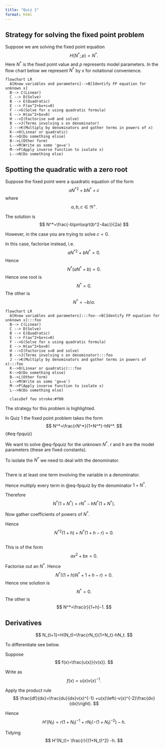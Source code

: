 ```yaml
---
title: "Quiz 1"
format: html
---
```


## Strategy for solving the fixed point problem

Suppose we are solving the fixed point equation
$$
H(N^*;p)=N^*.
$$
Here $N^*$ is the fixed point value and $p$ represents model parameters.
In the flow chart below we represent $N^*$ by $x$ for notational convenience. 


```mermaid
flowchart LR
  A[Know variables and parameters]-->B[Identify FP equation for unknown x]  
  B--> C(Linear)
  C --> D(Solve)
  B --> E(Quadratic)
  E --> F(ax^2+bx+c=0)
  F -->G(Solve for x using quadratic formula)
  E --> H(ax^2+bx=0)
  H -->I(Factorise x=0 and solve)
  B -->J(Terms involving x on denominator)
  J -->K(Multiply by denominators and gather terms in powers of x)
  K-->O(Linear or quadratic)
  K-->Q(Do something elsse)
  B-->L(Other form)
  L-->M(Write as some 'gx=a')
  M-->P(Apply inverse function to isolate x)
  L-->N(Do something else)
```

::: {.callout-note}
## Spotting the quadratic with a zero root
Suppose the fixed point were a quadratic equation of the form
$$ 
a{N^*}^2+bN^*+c
$$
where $$a,b,c \in \Re^+.$$

The solution is 
$$
N^*=\frac{-b\pm\sqrt{b^2-4ac}}{2a}
$$

However, in the case you are trying to solve $c=0$.

In this case, factorise instead, i.e.
$$
a{N^*}^2+bN^*=0.
$$
Hence
$$
N^*(aN^*+b)=0.
$$
Hence one root is 
$$
N^*=0.
$$
The other is 
$$
N^*=-b/a.
$$
:::

::: {#fig-simple}

```mermaid
flowchart LR
  A[Know variables and parameters]:::foo-->B[Identify FP equation for unknown x]:::foo 
  B--> C(Linear)
  C --> D(Solve)
  B --> E(Quadratic)
  E --> F(ax^2+bx+c=0)
  F -->G(Solve for x using quadratic formula)
  E --> H(ax^2+bx=0)
  H -->I(Factorise x=0 and solve)
  B -->J(Terms involving x on denominator):::foo
  J -->K(Multiply by denominators and gather terms in powers of x):::foo
  K-->O(Linear or quadratic):::foo
  K-->Q(Do something elsse)
  B-->L(Other form)
  L-->M(Write as some 'gx=a')
  M-->P(Apply inverse function to isolate x)
  L-->N(Do something else)

  classDef foo stroke:#f00

```

The strategy for this problem is highlighted.
:::


In Quiz 1 the fixed point problem takes the form
$$
N^*=\frac{rN^*}{1+N^*}-hN^*.
$$ {#eq-fpquiz}

We want to solve @eq-fpquiz for the unknown $N^*$. $r$ and $h$ are the model parameters (these are fixed constants).

To isolate the $N^*$ we need to deal with the denominator. 

::: {.callout-note}
# 
There is at least one term involving the variable in a denominator.
:::

Hence multiply every term in @eq-fpquiz by the denominator $1+N^*$.

Therefore
$$
N^*(1+N^*)=rN^*-hN^*(1+N^*).
$$

Now gather coefficients of powers of $N^*$.

Hence
$$
{N^*}^2 (1+h) + N^*(1+h-r)=0.
$$


::: {.callout-note}
# 
This is of the form
$$
ax^2+bx=0.
$$
:::


Factorise out an $N^*$. Hence
$$
N^*((1+h)N^*+1+h-r)=0.
$$
Hence one solution is
$$
N^*=0.
$$
The other is 
$$
N^*=\frac{r}{1+h}-1.
$$


## Derivatives


$$
N_{t+1}=H(N_t)=\frac{rN_t}{1+N_t}-hN_t.
$$ 

To differentiate see below.

::: {.callout-note}
Suppose
$$
f(x)=\frac{u(x)}{v(x)}.
$$

Write as 
$$
f(x)={u(x)}{v(x)}^{-1}.
$$

Apply the product rule
$$
\frac{df}{dx}=\frac{du}{dx}v(x)^{-1} +u(x)\left(-v(x)^{-2}\frac{dv}{dx}\right).
$$

:::

Hence
$$
H'(N_t)= r (1+N_t)^{-1} +rN_t\left(-(1+N_t)^{-2}\right) -h.
$$


Tidying
$$
H'(N_t)= \frac{r}{(1+N_t)^2} -h.
$$